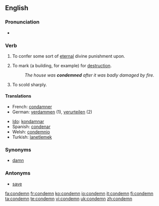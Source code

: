 ==English==

===Pronunciation===
*{{audio|en-us-condemn.ogg|Audio (US)}}


===Verb===
{{en-verb}}

# {{transitive}} To confer some sort of [[eternal]] divine punishment upon.
# {{transitive}} To mark (a building, for example) for [[destruction]].
#: ''The house was '''condemned''' after it was badly damaged by fire.''
# {{transitive}} To scold sharply.

====Translations====
{{top}}
*French: [[condamner]]
*German: [[verdammen]] (1), [[verurteilen]] (2)
{{mid}}
*[[Ido]]: [[kondamnar]]
*Spanish: [[condenar]]
*Welsh: [[condemnio]]
*Turkish: [[lanetlemek]]
{{bottom}}

===Synonyms===
*[[damn]]

===Antonyms===
*[[save]]

[[fa:condemn]]
[[fr:condemn]]
[[ko:condemn]]
[[io:condemn]]
[[it:condemn]]
[[fi:condemn]]
[[ta:condemn]]
[[te:condemn]]
[[vi:condemn]]
[[uk:condemn]]
[[zh:condemn]]